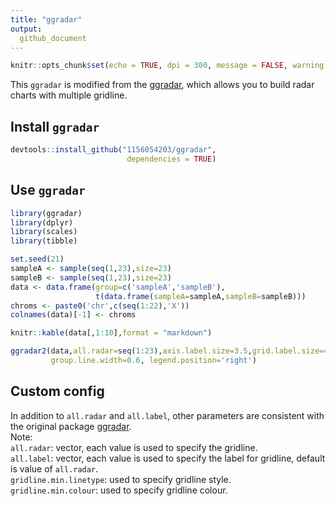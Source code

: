 ```yaml
---
title: "ggradar"
output:
  github_document
---
```


```r
knitr::opts_chunk$set(echo = TRUE, dpi = 300, message = FALSE, warning = FALSE, error = FALSE)
```

This `ggradar` is modified from the [ggradar](https://github.com/ricardo-bion/ggradar), which allows you to build radar charts with multiple gridline.

## Install `ggradar`

```r
devtools::install_github("1156054203/ggradar", 
                          dependencies = TRUE)
```

## Use `ggradar`

```r
library(ggradar)
library(dplyr)
library(scales)
library(tibble)

set.seed(21)
sampleA <- sample(seq(1,23),size=23)
sampleB <- sample(seq(1,23),size=23)
data <- data.frame(group=c('sampleA','sampleB'),
                   t(data.frame(sampleA=sampleA,sampleB=sampleB)))
chroms <- paste0('chr',c(seq(1:22),'X'))
colnames(data)[-1] <- chroms
```

```r
knitr::kable(data[,1:10],format = "markdown")
```

```r
ggradar2(data,all.radar=seq(1:23),axis.label.size=3.5,grid.label.size=4,group.point.size=1,
         group.line.width=0.6, legend.position='right')
```

## Custom config

In addition to `all.radar` and `all.label`, other parameters are consistent with the original package [ggradar](https://github.com/ricardo-bion/ggradar).  
Note:  
`all.radar`: vector, each value is used to specify the gridline.  
`all.label`: vector, each value is used to specify the label for gridline, default is value of `all.radar`.  
`gridline.min.linetype`: used to specify gridline style.  
`gridline.min.colour`: used to specify gridline colour.  
